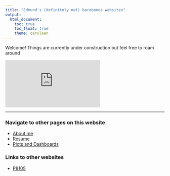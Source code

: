 ```yaml
---
title: "Edmund's (definitely not) barebones websites"
output: 
  html_document:
    toc: true
    toc_float: true
    theme: cerulean
---
```


Welcome! Things are currently under construction but feel free to roam around


<embed src = "https://external-content.duckduckgo.com/iu/?u=https%3A%2F%2Fi.ytimg.com%2Fvi%2FZeuynZj7msg%2Fmaxresdefault.jpg">

---

### Navigate to other pages on this website

* [About me](about.html)
* [Resume](Resume.html)
* [Plots and Dashboards](plotly_dashboards.html)

### Links to other websites
* [P8105](https://p8105.com/)
